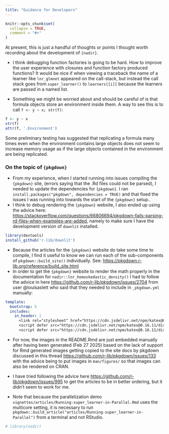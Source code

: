 ```yaml
---
title: "Guidance for Developers"
---
```


```r
knitr::opts_chunk$set(
  collapse = TRUE,
  comment = "#>"
)
```

At present, this is just a handful of thoughts or 
points I thought worth recording about the development of 
`{nadir}`. 

  - I think debugging function factories is going to be hard. 
  How to improve the user experience with closures and function factory produced functions? 
  It would be nice if when viewing a traceback the name of a learner like `lnr_glmnet` appeared
  on the call-stack, but instead the call stack goes from `super_learner()` to 
  `learners[[i]]` because the learners are passed in a named list. 
  
  - Something we might be worried about and should be careful of is that 
  formula objects store an environment inside them. A way to see this
  is to call `f <- y ~ x; str(f)`: 

```r
f <- y ~ x
str(f)
attr(f, '.Environment')
```
  Some preliminary testing has suggested that replicating a formula many 
  times even when the environment contains large objects does not seem 
  to increase memory usage as if the large objects contained in the 
  environment are being replicated. 
  
### On the topic of `{pkgdown}` 

  - From my experience, when I started running into issues compiling the `{pkgdown}` site,
  (errors saying that the .Rd files could not be parsed), I needed to update the dependencies
  for `{pkgdown}`. I ran 
  `install.packages("pkgdown", dependencies = TRUE)` and that fixed the issues I was running
  into towards the start of the `{pkgdown}` setup.. 
  - I think to debug rendering the `{pkgdown}` website, 
  I also ended up using the advice here: <https://stackoverflow.com/questions/66806694/pkgdown-fails-parsing-rd-files-when-examples-are-added>, namely to make sure I have the development version of `downlit` installed.
  
```r
library(devtools)
install_github('r-lib/downlit')
```

  - Because the articles for the `{pkgdown}` website do take some time to compile, 
  I find it useful to know we can run each of the sub-components of `pkgdown::build_site()` 
  individually.  See: <https://pkgdown.r-lib.org/reference/build_site.html>
  - In order to get the `{pkgdown}` website to render the math properly 
  in the documentation for `nadir::lnr_homoskedastic_density()` I had to follow
  the advice in here <https://github.com/r-lib/pkgdown/issues/2704> from user 
  @louisaslett who said that they needed to include in `_pkgdown.yml` manually:

```yaml
template:
  bootstrap: 5
  includes:
    in_header: |
      <link rel="stylesheet" href="https://cdn.jsdelivr.net/npm/katex@0.16.11/dist/katex.min.css" integrity="sha384-nB0miv6/jRmo5UMMR1wu3Gz6NLsoTkbqJghGIsx//Rlm+ZU03BU6SQNC66uf4l5+" crossorigin="anonymous">
      <script defer src="https://cdn.jsdelivr.net/npm/katex@0.16.11/dist/katex.min.js" integrity="sha384-7zkQWkzuo3B5mTepMUcHkMB5jZaolc2xDwL6VFqjFALcbeS9Ggm/Yr2r3Dy4lfFg" crossorigin="anonymous"></script>
      <script defer src="https://cdn.jsdelivr.net/npm/katex@0.16.11/dist/contrib/auto-render.min.js" integrity="sha384-43gviWU0YVjaDtb/GhzOouOXtZMP/7XUzwPTstBeZFe/+rCMvRwr4yROQP43s0Xk" crossorigin="anonymous" onload="renderMathInElement(document.body);"></script>
```

  - For now, the images in the README.Rmd are just embedded manually after
  having been generated (Feb 27 2025) based on the lack of support for 
  Rmd generated images getting copied to the site docs by pkgdown discussed
  in this thread <https://github.com/r-lib/pkgdown/issues/133> with 
  the advice being to put images in `man/figures/` so that images can 
  also be rendered on CRAN.
  - I have tried following the advice here <https://github.com/r-lib/pkgdown/issues/995> to 
  get the articles to be in better ordering, but it didn't seem to work for me. 
  
  - Note that because the parallelization demo `vignettes/articles/Running-super_learner-in-Parallel.Rmd` uses
  the multicore setting, it is necessary to run 
  `pkgdown::build_article("articles/Running-super_learner-in-Parallel")` from a terminal 
  and not RStudio. 

```r
# library(nadir)
```
